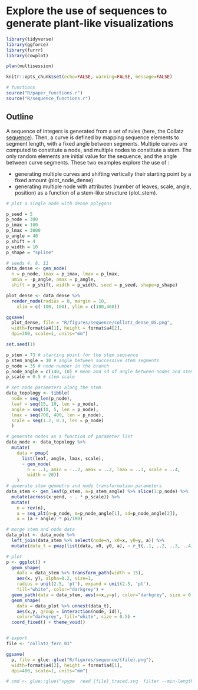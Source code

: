 # Explore the use of sequences to generate plant-like visualizations

```r
library(tidyverse)
library(ggforce)
library(furrr)
library(cowplot)

plan(multisession)

knitr::opts_chunk$set(echo=FALSE, warning=FALSE, message=FALSE)

# functions
source("R/paper_functions.r")
source("R/sequence_functions.r")

```

## Outline

A sequence of integers is generated from a set of rules (here, the Collatz [sequence](https://en.wikipedia.org/wiki/Collatz_conjecture)). Then, a curve is defined by mapping sequence elements to segment length, with a fixed angle between segments. Multiple curves are computed to constitute a node, and multiple nodes to constitute a stem. The only random elements are initial value for the sequence, and the angle between curve segments. These two examples explore the use of :

* generating multiple curves and shifting vertically their starting point by a fixed amount (plot_node_dense)
* generating multiple node with attributes (number of leaves, scale, angle, position) as a function of a stem-like structure (plot_stem).

```r
# plot a single node with dense polygons

p_seed = 5
p_node = 300
p_imax = 100
p_lmax = 3000
p_angle = 40
p_shift = 4
p_width = 10
p_shape = "spline"

# seeds 4, 8, 11
data_dense <- gen_node(
  n = p_node, imax = p_imax, lmax = p_lmax,
  amin = -p_angle, amax = p_angle, 
  shift = p_shift, width = p_width, seed = p_seed, shape=p_shape)

plot_dense <- data_dense %>%
  render_node(radius = 0, margin = 10,
    xlim = c(-100, 100), ylim = c(180,460))

ggsave(
  plot_dense, file = "R/figures/sequence/collatz_dense_05.png",
  width=format$a4[1], height = format$a4[2],
  dpi=300, scale=1, units="mm")

```



```r

set.seed(1)

p_stem = 73 # starting point for the stem sequence
p_stem_angle = 10 # angle between successive stem segments
p_node = 35 # node number in the branch
p_node_angle = c(140, 10) # mean and sd of angle between nodes and stem
p_scale = 0.5 # stem scale

# set node parameters along the stem
data_topology <- tibble(
  node = seq_len(p_node),
  leaf = seq(15, 10, len = p_node),
  angle = seq(10, 5, len = p_node),
  lmax = seq(700, 400, len = p_node),
  scale = seq(1.2, 0.3, len = p_node)
  )

# generate nodes as a function of parameter list
data_node <- data_topology %>% 
  mutate(
    data = pmap(
      list(leaf, angle, lmax, scale),
      ~ gen_node(
        n = ..1, amin = -..2, amax = ..2, lmax = ..3, scale = ..4,
        width = 20))
    )
# generate stem geometry and node transformation parameters
data_stem <- gen_leaf(p_stem, a=p_stem_angle) %>% slice(1:p_node) %>% 
  mutate(across(x:yend, ~ . * p_scale)) %>% 
  mutate(
    n = rev(n),
    a = seq_alt(n=p_node, m=p_node_angle[1], sd=p_node_angle[2]),
    a = (a + angle) * pi/180) 

# merge stem and node data
data_plot <- data_node %>% 
  left_join(data_stem %>% select(node=n, x0=x, y0=y, a)) %>% 
  mutate(data_t = pmap(list(data, x0, y0, a), ~ r_t(..1, ..2, ..3, ..4)))

# plot
p <- ggplot() +
  geom_shape(
    data = data_stem %>% transform_path(width = 15),
    aes(x, y), alpha=0.2, size=1,
    radius = unit(2.5, 'pt'), expand = unit(2.5, 'pt'), 
    fill="white", color="darkgrey") +
  geom_path(data = data_stem, aes(x=x,y=y), color="darkgrey", size = 0.5) +
  geom_shape(
    data = data_plot %>% unnest(data_t),
    aes(x,y, group = interaction(node, id)),
    color="darkgrey", fill="white", size = 0.5) + 
  coord_fixed() + theme_void()


# export
file <- "collatz_fern_01"

ggsave(
  p, file = glue::glue("R/figures/sequence/{file}.png"),
  width=format$a4[2], height = format$a4[1],
  dpi=400, scale=1, units="mm")

# cmd <- glue::glue("vpype  read {file}_traced.svg  filter --min-length 1mm  linemerge --tolerance 0.5mm  linesort  write {file}_plot.svg ")

```




